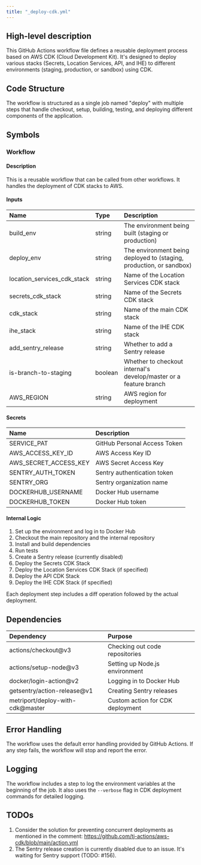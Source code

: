 ```yaml
---
title: "_deploy-cdk.yml"
---
```


## High-level description
This GitHub Actions workflow file defines a reusable deployment process based on AWS CDK (Cloud Development Kit). It's designed to deploy various stacks (Secrets, Location Services, API, and IHE) to different environments (staging, production, or sandbox) using CDK.

## Code Structure
The workflow is structured as a single job named "deploy" with multiple steps that handle checkout, setup, building, testing, and deploying different components of the application.

## Symbols

### Workflow
#### Description
This is a reusable workflow that can be called from other workflows. It handles the deployment of CDK stacks to AWS.

#### Inputs
| Name | Type | Description |
|:-----|:-----|:------------|
| build_env | string | The environment being built (staging or production) |
| deploy_env | string | The environment being deployed to (staging, production, or sandbox) |
| location_services_cdk_stack | string | Name of the Location Services CDK stack |
| secrets_cdk_stack | string | Name of the Secrets CDK stack |
| cdk_stack | string | Name of the main CDK stack |
| ihe_stack | string | Name of the IHE CDK stack |
| add_sentry_release | string | Whether to add a Sentry release |
| is-branch-to-staging | boolean | Whether to checkout internal's develop/master or a feature branch |
| AWS_REGION | string | AWS region for deployment |

#### Secrets
| Name | Description |
|:-----|:------------|
| SERVICE_PAT | GitHub Personal Access Token |
| AWS_ACCESS_KEY_ID | AWS Access Key ID |
| AWS_SECRET_ACCESS_KEY | AWS Secret Access Key |
| SENTRY_AUTH_TOKEN | Sentry authentication token |
| SENTRY_ORG | Sentry organization name |
| DOCKERHUB_USERNAME | Docker Hub username |
| DOCKERHUB_TOKEN | Docker Hub token |

#### Internal Logic
1. Set up the environment and log in to Docker Hub
2. Checkout the main repository and the internal repository
3. Install and build dependencies
4. Run tests
5. Create a Sentry release (currently disabled)
6. Deploy the Secrets CDK Stack
7. Deploy the Location Services CDK Stack (if specified)
8. Deploy the API CDK Stack
9. Deploy the IHE CDK Stack (if specified)

Each deployment step includes a diff operation followed by the actual deployment.

## Dependencies
| Dependency | Purpose |
|:-----------|:--------|
| actions/checkout@v3 | Checking out code repositories |
| actions/setup-node@v3 | Setting up Node.js environment |
| docker/login-action@v2 | Logging in to Docker Hub |
| getsentry/action-release@v1 | Creating Sentry releases |
| metriport/deploy-with-cdk@master | Custom action for CDK deployment |

## Error Handling
The workflow uses the default error handling provided by GitHub Actions. If any step fails, the workflow will stop and report the error.

## Logging
The workflow includes a step to log the environment variables at the beginning of the job. It also uses the `--verbose` flag in CDK deployment commands for detailed logging.

## TODOs
1. Consider the solution for preventing concurrent deployments as mentioned in the comment: https://github.com/tj-actions/aws-cdk/blob/main/action.yml
2. The Sentry release creation is currently disabled due to an issue. It's waiting for Sentry support (TODO: #156).